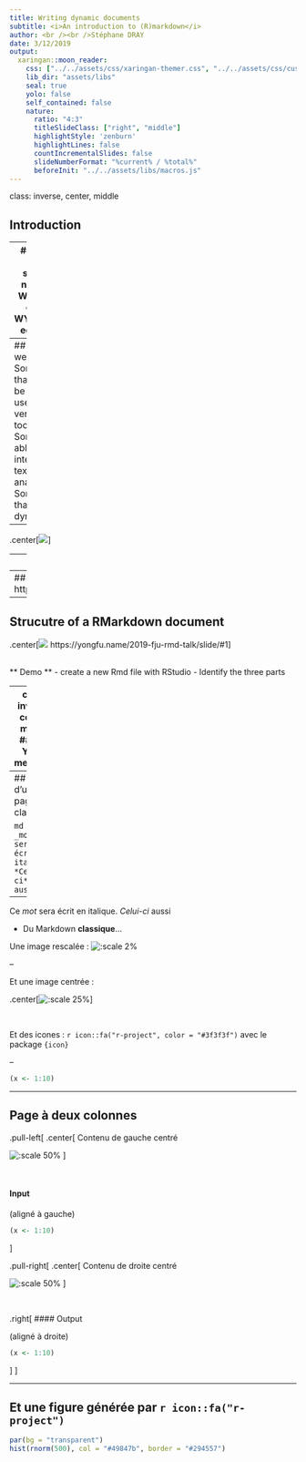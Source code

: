 ```yaml
---
title: Writing dynamic documents
subtitle: <i>An introduction to (R)markdown</i>
author: <br /><br />Stéphane DRAY
date: 3/12/2019
output:
  xaringan::moon_reader:
    css: ["../../assets/css/xaringan-themer.css", "../../assets/css/custom.css"]
    lib_dir: "assets/libs"
    seal: true
    yolo: false
    self_contained: false
    nature:
      ratio: "4:3"
      titleSlideClass: ["right", "middle"]
      highlightStyle: 'zenburn'
      highlightLines: false
      countIncrementalSlides: false
      slideNumberFormat: "%current% / %total%"
      beforeInit: "../../assets/libs/macros.js"
---
```


class: inverse, center, middle

## Introduction




---
## Why you should not use Word (or other WYSIWYG editors)

** Demo **
- Create a document with Word
- Put the file under versioning
- Update the file and commit
- Perform a regression model using the `iris` dataset (available in `MASS`)
---
## What we need
- Something that can be easily used in versioning tools
- Something able to integrate text and analysis
- Something that is dynamic

--

.center[![](assets/img/Literate_Programming_book_cover.jpg)]

---
## Literate Programming

- Text in human language (English)
- Code snippet (separated by a primitive markup) included (chunk)
- Text and code are compiled to produce the final document (tangle, sweave)

<br>
In R

- Sweave (.Rnw) = Latex and R -> .pdf 
- Rmarkdown (.Rmd) = Mardown and R -> .pdf, .html, etc.

---
## RMarkdown
.center[![](assets/img/schema_rmd.png)
https://stateofther.github.io/finistR2018/atelier3_advancedrmd.html
]
---
## Strucutre of a RMarkdown document
.center[![](assets/img/rmd_struc.png)
https://yongfu.name/2019-fju-rmd-talk/slide/#1
]

<br>
** Demo **
- create a new Rmd file with RStudio
- Identify the three parts

---
class: inverse, center, middle
## The YAML metadata
---
## Titre d'une page classique

```md
    Ce _mot_ sera écrit en italique. *Celui-ci* aussi...
```
--
Ce _mot_ sera écrit en italique. *Celui-ci* aussi
    
- Du Markdown **classique**...

Une image rescalée : ![:scale 2%](assets/img/github.png)

--

Et une image centrée :

.center[![:scale 25%](assets/img/github.png)]

<br />

Et des icones : `r icon::fa("r-project", color = "#3f3f3f")` avec le package `{icon}`

--
  
```r
(x <- 1:10)
```

---

## Page à deux colonnes


.pull-left[
.center[
Contenu de gauche centré

![:scale 50%](assets/img/github.png)
]

<br />

#### Input

(aligné à gauche)

```r
(x <- 1:10)
```
]

.pull-right[
.center[
Contenu de droite centré

![:scale 50%](assets/img/github.png)
]

<br />

.right[
#### Output

(aligné à droite)

```r
(x <- 1:10)
```
]
]



---

## Et une figure générée par `r icon::fa("r-project")`

```r
par(bg = "transparent")
hist(rnorm(500), col = "#49847b", border = "#294557")
```
